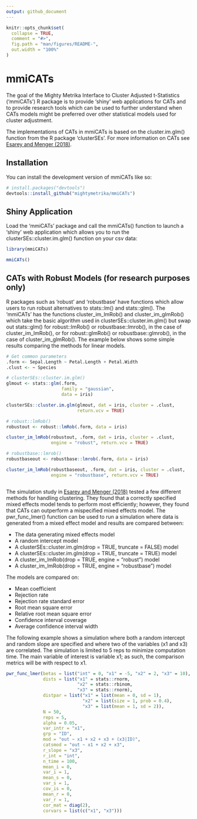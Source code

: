 ```yaml
---
output: github_document
---
```


<!-- README.md is generated from README.Rmd. Please edit that file -->

```r
knitr::opts_chunk$set(
  collapse = TRUE,
  comment = "#>",
  fig.path = "man/figures/README-",
  out.width = "100%"
)
```

# mmiCATs

<!-- badges: start -->
<!-- badges: end -->

The goal of the Mighty Metrika Interface to Cluster Adjusted t-Statistics ('mmiCATs') R package is to provide ‘shiny’ web applications for CATs and to provide research tools which can be used to further understand when CATs models might be preferred over other statistical models used for cluster adjustment.

The implementations of CATs in mmiCATs is based on the cluster.im.glm() function from the R package 'clusterSEs'. For more information on CATs see [Esarey and Menger (2018)](https://doi.org/10.1017/psrm.2017.42).

## Installation

You can install the development version of mmiCATs like so:

```r
# install.packages("devtools")
devtools::install_github("mightymetrika/mmiCATs")
```

## Shiny Application

Load the 'mmiCATs' package and call the mmiCATs() function to launch a 'shiny' web application which allows you to run the clusterSEs::cluster.im.glm() function on your csv data:

```r
library(mmiCATs)
```


```r
mmiCATs()
```


## CATs with Robust Models (for research purposes only)

R packages such as 'robust' and 'robustbase' have functions which allow users to run robust alternatives to stats::lm() and stats::glm(). The 'mmiCATs' has the functions cluster_im_lmRob() and cluster_im_glmRob() which take the basic algorithm used in clusterSEs::cluster.im.glm() but swap out stats::glm() for robust::lmRob() or robustbase::lmrob(), in the case of cluster_im_lmRob(), or for robust::glmRob() or robustbase::glmrob(), in the case of cluster_im_glmRob(). The example below shows some simple results comparing the methods for linear models.

```r
# Get common parameters
.form <- Sepal.Length ~ Petal.Length + Petal.Width
.clust <- ~ Species

# clusterSEs::cluster.im.glm()
glmout <- stats::glm(.form,
                     family = "gaussian",
                     data = iris)

clusterSEs::cluster.im.glm(glmout, dat = iris, cluster = .clust,
                           return.vcv = TRUE)

# robust::lmRob()
robustout <- robust::lmRob(.form, data = iris)

cluster_im_lmRob(robustout, .form, dat = iris, cluster = .clust,
                 engine = "robust", return.vcv = TRUE)

# robustbase::lmrob()
robustbaseout <- robustbase::lmrob(.form, data = iris)

cluster_im_lmRob(robustbaseout, .form, dat = iris, cluster = .clust,
                 engine = "robustbase", return.vcv = TRUE)



```


The simulation study in [Esarey and Menger (2018)](https://doi.org/10.1017/psrm.2017.42) tested a few different methods for handling clustering. They found that a correctly specified mixed effects model tends to perform most efficiently; however, they found that CATs can outperform a mispecified mixed effects model. The pwr_func_lmer() function can be used to run a simulation where data is generated from a mixed effect model and results are compared between:

* The data generating mixed effects model
* A random intercept model
* A clusterSEs::cluster.im.glm(drop = TRUE, truncate = FALSE) model
* A clusterSEs::cluster.im.glm(drop = TRUE, truncate = TRUE) model
* A cluster_im_lmRob(drop = TRUE, engine = "robust") model
* A cluster_im_lmRob(drop = TRUE, engine = "robustbase") model

The models are compared on:

* Mean coefficient
* Rejection rate
* Rejection rate standard error
* Root mean square error
* Relative root mean square error
* Confidence interval coverage
* Average confidence interval width

The following example shows a simulation where both a random intercept and random slope are specified and where two of the variables (x1 and x3) are correlated. The simulation is limited to 5 reps to minimize computation time. The main variable of interest is variable x1; as such, the comparison metrics will be with respect to x1.

```r
pwr_func_lmer(betas = list("int" = 0, "x1" = -5, "x2" = 2, "x3" = 10),
              dists = list("x1" = stats::rnorm,
                           "x2" = stats::rbinom,
                           "x3" = stats::rnorm),
              distpar = list("x1" = list(mean = 0, sd = 1),
                             "x2" = list(size = 1, prob = 0.4),
                             "x3" = list(mean = 1, sd = 2)),
              N = 50,
              reps = 5,
              alpha = 0.05,
              var_intr = "x1",
              grp = "ID",
              mod = "out ~ x1 + x2 + x3 + (x3|ID)",
              catsmod = "out ~ x1 + x2 + x3",
              r_slope = "x3",
              r_int = "int",
              n_time = 100,
              mean_i = 0,
              var_i = 1,
              mean_s = 0,
              var_s = 1,
              cov_is = 0,
              mean_r = 0,
              var_r = 1,
              cor_mat = diag(2),
              corvars = list(c("x1", "x3")))
```


